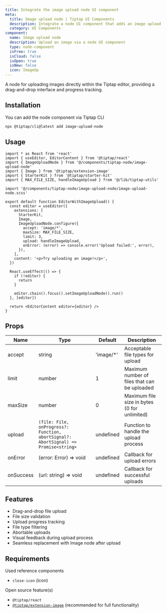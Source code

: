 ```yaml
---
title: Integrate the image upload node UI component
meta:
  title: Image upload node | Tiptap UI Components
  description: Integrate a node UI component that adds an image upload in your Tiptap Editor. More in the docs!
  category: UI Components
component:
  name: Image upload node
  description: Upload an image via a node UI component
  type: node-component
  isFree: true
  isCloud: false
  isOpen: true
  isNew: false
  icon: ImageUp
---
```



A node for uploading images directly within the Tiptap editor, providing a drag-and-drop interface and progress tracking.

<CodeDemo isScrollable src="https://template.tiptap.dev/preview/tiptap-node/image-upload-node" />

## Installation

You can add the node component via Tiptap CLI

```bash
npx @tiptap/cli@latest add image-upload-node
```

## Usage

```tsx
import * as React from 'react'
import { useEditor, EditorContent } from '@tiptap/react'
import { ImageUploadNode } from '@/components/tiptap-node/image-upload-node'
import { Image } from '@tiptap/extension-image'
import { StarterKit } from '@tiptap/starter-kit'
import { MAX_FILE_SIZE, handleImageUpload } from '@/lib/tiptap-utils'

import '@/components/tiptap-node/image-upload-node/image-upload-node.scss'

export default function EditorWithImageUpload() {
  const editor = useEditor({
    extensions: [
      StarterKit,
      Image,
      ImageUploadNode.configure({
        accept: 'image/*',
        maxSize: MAX_FILE_SIZE,
        limit: 3,
        upload: handleImageUpload,
        onError: (error) => console.error('Upload failed:', error),
      }),
    ],
    content: '<p>Try uploading an image!</p>',
  })

  React.useEffect(() => {
    if (!editor) {
      return
    }

    editor.chain().focus().setImageUploadNode().run()
  }, [editor])

  return <EditorContent editor={editor} />
}
```

## Props

| Name      | Type                                                                                | Default    | Description                                  |
| --------- | ----------------------------------------------------------------------------------- | ---------- | -------------------------------------------- |
| accept    | string                                                                              | 'image/\*' | Acceptable file types for upload             |
| limit     | number                                                                              | 1          | Maximum number of files that can be uploaded |
| maxSize   | number                                                                              | 0          | Maximum file size in bytes (0 for unlimited) |
| upload    | `(file: File, onProgress?: Function, abortSignal?: AbortSignal) => Promise<string>` | undefined  | Function to handle the upload process        |
| onError   | (error: Error) => void                                                              | undefined  | Callback for upload errors                   |
| onSuccess | (url: string) => void                                                               | undefined  | Callback for successful uploads              |

## Features

- Drag-and-drop file upload
- File size validation
- Upload progress tracking
- File type filtering
- Abortable uploads
- Visual feedback during upload process
- Seamless replacement with Image node after upload

## Requirements

Used reference components

- `close-icon` (icon)

Open source feature(s)

- `@tiptap/react`
- [`@tiptap/extension-image`](/editor/extensions/nodes/image) (recommended for full functionality)
